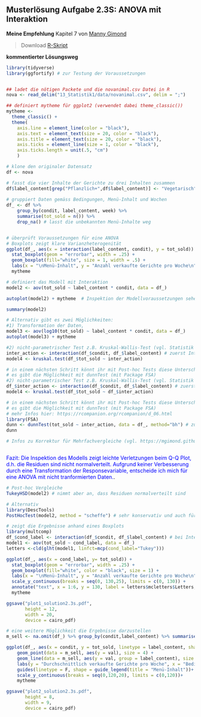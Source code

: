 ## Musterlösung Aufgabe 2.3S: ANOVA mit Interaktion
**Meine Empfehlung** Kapitel 7 von [Manny Gimond](https://mgimond.github.io/Stats-in-R/ANOVA.html)

>Download [R-Skript]("14_Statistik2/RFiles/solution_stat2.3s.R")

**kommentierter Lösungsweg**
```r

library(tidyverse)
library(ggfortify) # zur Testung der Voraussetzungen


## ladet die nötigen Packete und die novanimal.csv Datei in R
nova <- read_delim("13_Statistik1/data/novanimal.csv", delim = ";")

## definiert mytheme für ggplot2 (verwendet dabei theme_classic())
mytheme <- 
  theme_classic() + 
  theme(
    axis.line = element_line(color = "black"), 
    axis.text = element_text(size = 20, color = "black"), 
    axis.title = element_text(size = 20, color = "black"), 
    axis.ticks = element_line(size = 1, color = "black"), 
    axis.ticks.length = unit(.5, "cm")
    )


```


```r
# klone den originaler Datensatz
df <- nova 

# fasst die vier Inhalte der Gerichte zu drei Inhalten zusammen
df$label_content[grep("Pflanzlich+",df$label_content)] <- "Vegetarisch" # ersetzt beide Pflanzlich und Pflanzlich+
 
# gruppiert Daten gemäss Bedingungen, Menü-Inhalt und Wochen
df_ <- df %>%
    group_by(condit, label_content, week) %>%
    summarise(tot_sold = n()) %>%
    drop_na() # lasst die unbekannten Menü-Inhalte weg


# überprüft Voraussetzungen für eine ANOVA
# Boxplots zeigt klare Varianzheterogenität
ggplot(df_, aes(x = interaction(label_content, condit), y = tot_sold)) +
  stat_boxplot(geom = "errorbar", width = .25) +
  geom_boxplot(fill="white", size = 1, width = .5) + 
  labs(x = "\nMenü-Inhalt", y = "Anzahl verkaufte Gerichte pro Woche\n") +
  mytheme

# definiert das Modell mit Interaktion
model2 <- aov(tot_sold ~ label_content * condit, data = df_)

autoplot(model2) + mytheme  # Inspektion der Modellvoraussetzungen sehen nicht schlecht aus => einzig Normalverteilung Q-Q Plot nicht optimal (vgl. Statistik 2: Folie 42)

summary(model2)

# Alternativ gibt es zwei Möglichkeiten:
#1) Transformation der Daten,
model3 <- aov(log10(tot_sold) ~ label_content * condit, data = df_)
autoplot(model3) + mytheme

#2) nicht-parametrischer Test z.B. Kruskal-Wallis-Test (vgl. Statistik 2: Folie 17-18)
inter_action <- interaction(df_$condit, df_$label_content) # zuerst Interaktionsterm definineren, da kruskal.test nicht mit Interaktionen umgehen kann
model4 <- kruskal.test(df_$tot_sold ~ inter_action) 

# in einem nächsten Schritt könnt ihr mit Post-hoc Tests diese Unterschiede genauer betrachten
# es gibt die Möglichkeit mit dunnTest (mit Package FSA)
#2) nicht-parametrischer Test z.B. Kruskal-Wallis-Test (vgl. Statistik 2: Folie 17-18)
df_$inter_action <- interaction(df_$condit, df_$label_content) # zuerst Interaktionsterm definineren, da kruskal.test nicht mit Interaktionen umgehen kann
model4 <- kruskal.test(df_$tot_sold ~ df_$inter_action) 

# in einem nächsten Schritt könnt ihr mit Post-hoc Tests diese Unterschiede genauer betrachten
# es gibt die Möglichkeit mit dunnTest (mit Package FSA)
# mehr Infos hier: https://rcompanion.org/rcompanion/d_06.html
library(FSA)
dunn <- dunnTest(tot_sold ~ inter_action, data = df_, method="bh") # zur Info: dunnTest kann nur mit Faktoren umgehen
dunn

# Infos zu Korrektur für Mehrfachvergleiche (vgl. https://mgimond.github.io/Stats-in-R/ANOVA.html#4_identifying_which_levels_are_different)



```

<span style="color:blue"> Fazit: Die Inspektion des Modells zeigt leichte Verletzungen beim Q-Q Plot, d.h. die Residuen sind nicht normalverteilt. Aufgrund keiner Verbesserung durch eine Transformation der Responsevariable, entscheide ich mich für eine ANOVA mit nicht tranformierten Daten.</span>.

```r
# Post-hoc Vergleiche
TukeyHSD(model2) # nimmt aber an, dass Residuen normalverteilt sind

# Alternativ
library(DescTools)
PostHocTest(model2, method = "scheffe") # sehr konservativ und auch für ungleiche Gruppengrössen geeignet


```



```r

# zeigt die Ergebnisse anhand eines Boxplots
library(multcomp)
df_$cond_label <- interaction(df_$condit, df_$label_content) # bei Interaktionen gibt es diesen Trick, um bei den multiplen Vergleiche, die richtigen Buchstaben zu bekommen
model1 <- aov(tot_sold ~ cond_label, data = df_)
letters <-cld(glht(model1, linfct=mcp(cond_label="Tukey")))

ggplot(df_, aes(x = cond_label, y= tot_sold)) +
  stat_boxplot(geom = "errorbar", width = .25) +
  geom_boxplot(fill="white", color = "black", size = 1) + 
  labs(x = "\nMenü-Inhalt", y = "Anzahl verkaufte Gerichte pro Woche\n") +
  scale_y_continuous(breaks = seq(0, 130,25), limits = c(0, 130)) +
  annotate("text", x = 1:6, y = 130, label = letters$mcletters$Letters, size = 8) +
  mytheme 

ggsave("plot1_solution2.3s.pdf",
       height = 12,
       width = 20,
       device = cairo_pdf)

``` 



```r
# eine weitere Möglichkeit die Ergebnisse darzustellen
m_sell <- na.omit(df_) %>% group_by(condit,label_content) %>% summarise(val = mean(tot_sold)) # berechne die durchschnittlichen Verkaufszahlen pro Bedingung

ggplot(df_, aes(x = condit, y = tot_sold, linetype = label_content, shape = label_content)) + 
    geom_point(data = m_sell, aes(y = val), size = 4) +
    geom_line(data = m_sell, aes(y = val, group = label_content), size = 2) + 
    labs(y = "Durchschnittlich verkaufte Gerichte pro Woche", x = "Bedingungen") + 
    guides(linetype = F, shape = guide_legend(title = "Menü-Inhalt"))+
    scale_y_continuous(breaks = seq(0,120,20), limits = c(0,120))+
    mytheme

ggsave("plot2_solution2.3s.pdf",
       height = 8,
       width = 9,
       device = cairo_pdf)

```

<!-- ******* -->
<!-- ##### letztes Update `r Sys.Date()`, gian-andrea.egeler@zhaw.ch -->
